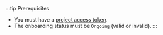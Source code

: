 :::tip Prerequisites

- You must have a [project access token](../../../developers/using-api/authentication/index.mdx#tokens-project).
- The onboarding status must be `Ongoing` (valid or invalid).
  :::
